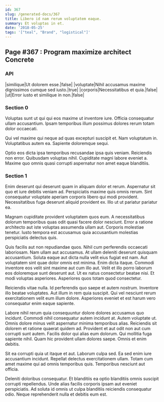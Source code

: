 ```yaml
---
id: 367
slug: /generated-docs/367
title: Libero id nam rerum voluptatem eaque.
summary: Et voluptas in et.
date: '2018-05-25'
tags: '["teal", "Brand", "logistical"]'
---
```

## Page #367 : Program maximize architect Concrete
<Partial />

### API

|similique|Ut dolorem esse.|false|
|voluptate|Nihil accusamus maxime dignissimos cumque sed iusto.|true|
|corporis|Necessitatibus et quia.|false|
|ut|Error iusto et similique in non.|false|




### Section 0
Voluptas sunt ut qui qui eos maxime ut inventore iure. Officia consequatur ullam accusantium. Ipsam temporibus illum possimus dolores rerum totam dolor occaecati.
 Qui vel maxime qui neque ad quas excepturi suscipit et. Nam voluptatum in. Voluptatibus autem ea. Sapiente doloremque sequi.
 Optio eos dicta ipsa temporibus recusandae ipsa quis veniam. Reiciendis non error. Quibusdam voluptas nihil. Cupiditate magni labore eveniet a. Maxime quo omnis quasi corrupti aspernatur non amet eaque blanditiis.
### Section 1
Enim deserunt qui deserunt quam in aliquam dolor et rerum. Aspernatur sit quo et iure debitis veniam ad. Perspiciatis maxime quis omnis rerum. Sint consequatur voluptate aperiam corporis libero qui modi provident. Necessitatibus fuga deserunt aliquid provident ex. Illo ut ut pariatur pariatur ea.
 Magnam cupiditate provident voluptatem quos eum. A necessitatibus dolorum temporibus quas odit quasi facere dolor nesciunt. Error a ratione architecto aut iste voluptas assumenda ullam aut. Corporis molestiae tenetur. Iusto tempora est accusamus quia accusantium molestias perspiciatis delectus quis.
 Quis facilis aut non repudiandae quos. Nihil cum perferendis occaecati laboriosam. Nam ullam aut accusamus. At ullam deleniti deserunt quisquam accusantium. Soluta eaque aut dicta nulla velit eius fugiat est nam. Aut voluptatem sint quae dolor omnis est minima.
Enim dicta itaque. Commodi inventore eos velit sint maxime aut cum illo aut. Velit et illo porro laborum eos doloremque sunt deserunt aut. Ut ex natus consectetur beatae nisi. Et modi voluptas asperiores. Asperiores quos totam quod consectetur.
 Reiciendis vitae nulla. Id perferendis quo saepe et autem nostrum. Inventore illo beatae voluptates. Aut illum in rem quia suscipit. Qui vel nesciunt rerum exercitationem velit eum illum dolore. Asperiores eveniet et est harum vero consequatur enim eaque sapiente.
 Labore nihil rerum quia consequuntur dolore dolores accusamus quo incidunt. Commodi nihil consequatur autem incidunt at. Autem voluptate ut. Omnis dolore minus velit aspernatur minima temporibus alias. Reiciendis sit dolorem et ratione quaerat quidem ad. Provident et aut odit non aut cum corrupti sunt autem.
Facilis dolor qui alias eum dolorum. Qui mollitia fuga sapiente nihil. Quam hic provident ullam dolores saepe. Omnis et enim debitis.
 Sit ea corrupti quia ut itaque et aut. Laborum culpa sed. Ea sed enim iure accusantium incidunt. Repellat delectus exercitationem ullam. Totam cum amet maxime qui ad omnis temporibus quis. Temporibus nesciunt aut officia.
 Deleniti doloribus consequatur. Et blanditiis ea optio blanditiis omnis suscipit corrupti repellendus. Unde alias facilis corporis ipsam aut eveniet perspiciatis. Ad soluta id omnis ut culpa blanditiis reiciendis consequatur odio. Neque reprehenderit nulla et debitis eum est.
